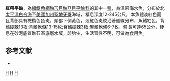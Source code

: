{{Speciesbox
| taxon = Sebastes proriger
| status = NE
| status_system = IUCN3.1
| binomial_authority =  [[Jordan|Jordan]] & [[Gilbert|Gilbert]], 1880
| synonyms = *''Sebastichthys proriger, Jordan & Gilbert, 1880''
}}

'''紅帶平鮋'''，為[[輻鰭魚綱|輻鰭魚綱]][[鮋形目|鮋形目]][[鮋亞目|鮋亞目]][[平鮋科|平鮋科]]的其中一[[種|種]]，為溫帶海水魚，分布於北[[太平洋|太平洋]][[白令海|白令海]]至[[美國|美國]][[加州|加州]][[聖地牙哥|聖地牙哥]]海域，棲息深度12-245公尺，本魚體淡紅色而且背部具有橄欖色色斑，頭部下側黃色，淡紅色斑紋沿著側線分布，魚鰭紅色，背鰭硬棘13枚;背鰭軟條13-15枚;臀鰭硬棘3枚;臀鰭軟條6-7枚，體長可達65公分，棲息在砂泥底質礁石區底層水域，卵胎生，生活習性不明，可做為食用魚。

==参考文献==
*{{FishBase_species|genus=Sebastes|species=proriger|year=2014|month=6}}

{{taxonbar}}
[[Category:_1880年描述的鱼类|H]]
[[Category:食用魚|H]]
[[Category:平鮋屬|H]]